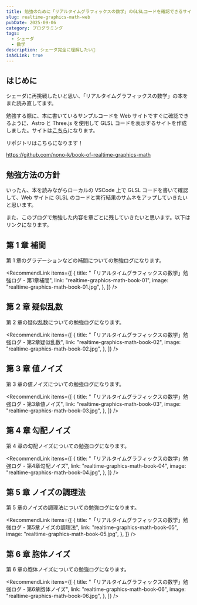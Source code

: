 ```yaml
---
title: 勉強のために「リアルタイムグラフィックスの数学」のGLSLコードを確認できるサイトを作った
slug: realtime-graphics-math-web
pubDate: 2025-09-06
category: プログラミング
tags:
  - シェーダ
  - 数学
description: シェーダ完全に理解したい🌊
isAdLink: true
---
```



## はじめに

シェーダに再挑戦したいと思い、「リアルタイムグラフィックスの数学」の本をまた読み直してます。

<AmazonLink
  imageId="61CP8Asy52L._SY522_"
  linkId="3Iy0agT"
  title="リアルタイムグラフィックスの数学 ― GLSLではじめるシェーダプログラミング"
  author="巴山竜来"
/>

勉強する際に、本に書いているサンプルコードを Web サイトですぐに確認できるように、Astro と Three.js を使用して GLSL コードを表示するサイトを作成しました。サイトは[こちら](https://nono-k.github.io/book-of-realtime-graphics-math/)になります。

リポジトリはこちらになります！

https://github.com/nono-k/book-of-realtime-graphics-math

## 勉強方法の方針

いったん、本を読みながらローカルの VSCode 上で GLSL コードを書いて確認して、Web サイトに GLSL のコードと実行結果のサムネをアップしていきたいと思います。

また、このブログで勉強した内容を章ごとに残していきたいと思います。以下はリンクになります。

## 第 1 章 補間

第 1 章のグラデーションなどの補間についての勉強ログになります。

<RecommendLink
  items={[
    {
      title: "「リアルタイムグラフィックスの数学」勉強ログ - 第1章補間",
      link: "realtime-graphics-math-book-01",
      image: "realtime-graphics-math-book-01.jpg",
    },
  ]}
/>

## 第 2 章 疑似乱数

第 2 章の疑似乱数についての勉強ログになります。

<RecommendLink
  items={[
    {
      title: "「リアルタイムグラフィックスの数学」勉強ログ - 第2章疑似乱数",
      link: "realtime-graphics-math-book-02",
      image: "realtime-graphics-math-book-02.jpg",
    },
  ]}
/>

## 第 3 章 値ノイズ

第 3 章の値ノイズについての勉強ログになります。

<RecommendLink
  items={[
    {
      title: "「リアルタイムグラフィックスの数学」勉強ログ - 第3章値ノイズ",
      link: "realtime-graphics-math-book-03",
      image: "realtime-graphics-math-book-03.jpg",
    },
  ]}
/>

## 第 4 章 勾配ノイズ

第 4 章の勾配ノイズについての勉強ログになります。

<RecommendLink
  items={[
    {
      title: "「リアルタイムグラフィックスの数学」勉強ログ - 第4章勾配ノイズ",
      link: "realtime-graphics-math-book-04",
      image: "realtime-graphics-math-book-04.jpg",
    },
  ]}
/>

## 第 5 章 ノイズの調理法

第 5 章のノイズの調理法についての勉強ログになります。

<RecommendLink
  items={[
    {
      title:
        "「リアルタイムグラフィックスの数学」勉強ログ - 第5章ノイズの調理法",
      link: "realtime-graphics-math-book-05",
      image: "realtime-graphics-math-book-05.jpg",
    },
  ]}
/>

## 第 6 章 胞体ノイズ

第 6 章の胞体ノイズについての勉強ログになります。

<RecommendLink
  items={[
    {
      title: "「リアルタイムグラフィックスの数学」勉強ログ - 第6章胞体ノイズ",
      link: "realtime-graphics-math-book-06",
      image: "realtime-graphics-math-book-06.jpg",
    },
  ]}
/>
